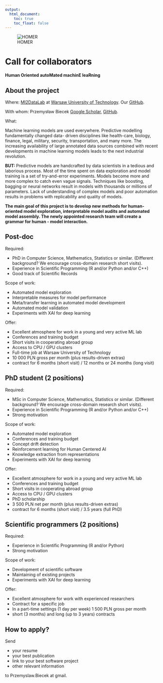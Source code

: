 ```yaml
---
output:
  html_document: 
    toc: true
    toc_float: false
---
```


<link rel="stylesheet" href="styles.css" type="text/css">

![HOMER](images/homer.png)

# Call for collaborators 

**Human Oriented autoMated machinE leaRning**

## About the project

Where: [MI2DataLab](http://mi2.mini.pw.edu.pl/) at [Warsaw University of Technology](https://www.mini.pw.edu.pl/). Our [GitHub](https://github.com/ModelOriented/).

With whom: Przemysław Biecek [Google Scholar](https://scholar.google.com/citations?user=Af0O75cAAAAJ), [GitHub](https://github.com/pbiecek/). 

What:

Machine learning models are used everywhere. Predictive modelling fundamentally changed data-
driven disciplines like health-care, biology, finance, legal, military, security, transportation, and many
more. The increasing availability of large annotated data sources combined with recent developments in
machine learning models leads to the next industrial revolution.

**BUT: **Predictive models are handcrafted by data scientists in a tedious and laborious process.
Most of the time spent on data exploration and model training is a set of try-and-error experiments.
Models become more and more complex to catch even vague signals. Techniques like boosting, bagging
or neural networks result in models with thousands or millions of parameters. Lack of understanding
of complex models and poor automation results in problems with replicability and quality of models.

**The main goal of this project is to develop new methods for human-oriented model exploration, interpretable model audits and automated model assembly. The newly appointed research team will create a grammar for human - model interaction.**

## Post-doc

Required:

* PhD in Computer Science, Mathematics, Statistics or similar. (Different background? We encourage cross-domain research short visits).
* Experience in Scientific Programming (R and/or Python and/or C++)
* Good track of Scientific Records

Scope of work:

* Automated model exploration
* Interpretable measures for model performance
* Meta/transfer learning in automated model development
* Automated model validation
* Experiments with XAI for deep learning

Offer:

* Excellent atmosphere for work in a young and very active ML lab
* Conferences and training budget
* Short visits in cooperating abroad group
* Access to CPU / GPU clusters
* Full-time job at Warsaw University of Technology
* 10 000 PLN gross per month (plus results-driven extras)
* contract for 6 months (short visit) / 12 months or 24 months (long visit)

## PhD student (2 positions)

Required:

* MSc in Computer Science, Mathematics, Statistics or similar.  (Different background? We encourage cross-domain research short visits).
* Experience in Scientific Programming (R and/or Python and/or C++)
* Strong motivation 

Scope of work:

* Automated model exploration
* Conferences and training budget
* Concept drift detection
* Reinforcement learning for Human Centered AI
* Knowledge extraction from representations
* Experiments with XAI for deep learning

Offer:

* Excellent atmosphere for work in a young and very active ML lab
* Conferences and training budget
* Short visits in cooperating abroad group
* Access to CPU / GPU clusters
* PhD scholarship
* 3 500 PLN net per month (plus results-driven extras)
* contract for 6 months (short visit) / 3.5 years (full PhD)


## Scientific programmers (2 positions)

Required:

* Experience in Scientific Programming (R and/or Python)
* Strong motivation 

Scope of work:

* Development of scientific software
* Maintaining of existing projects
* Experiments with XAI for deep learning


Offer:

* Excellent atmosphere for work with experienced researchers
* Contract for a specific job
* In a part-time settings (1 day per week) 1 500 PLN gross per month 
* short (3 months) and long (up to 3 years) contracts


## How to apply?

Send 

* your resume
* your best publication
* link to your best software project
* other relevant information

to Przemyslaw.Biecek at gmail.
